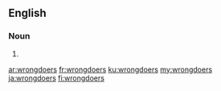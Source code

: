 ==English==

===Noun===
{{head|en|plural}}

# {{plural of|wrongdoer|lang=en}}

[[ar:wrongdoers]]
[[fr:wrongdoers]]
[[ku:wrongdoers]]
[[my:wrongdoers]]
[[ja:wrongdoers]]
[[fi:wrongdoers]]